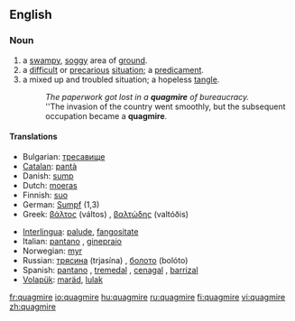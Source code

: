 ==English==

===Noun===
{{en-noun}}

#a [[swampy]], [[soggy]] area of [[ground]].
#a [[difficult]] or [[precarious]] [[situation]]; a [[predicament]].
#a mixed up and troubled situation; a hopeless [[tangle]].
#:''The paperwork got lost in a '''quagmire''' of bureaucracy.''
#:''The invasion of the country went smoothly, but the subsequent occupation became a '''quagmire'''.

====Translations====
{{rfc-trans}}
{{top}}
*Bulgarian: [[тресавище]]
*[[Catalan]]: [[pantà]] {{m}}
*Danish: [[sump#Danish|sump]] {{c}} 
*Dutch: [[moeras]] {{n}}
*Finnish: [[suo]]
*German: [[Sumpf]] {{m}} (1,3)
*Greek: [[βάλτος]] (váltos) {{m}}, [[βαλτώδης]] (valtóðis) {{m}}
{{mid}}
*[[Interlingua]]: [[palude]], [[fangositate]]
*Italian: [[pantano]] {{m}},  [[ginepraio]] {{m}}
*Norwegian: [[myr]] {{f}}
*Russian: [[трясина]] (trjasína) {{f}}, [[болото]] (bolóto) {{n}}
*Spanish: [[pantano]] {{m}}, [[tremedal]] {{m}}, [[cenagal]] {{m}}, [[barrizal]] {{m}}
*[[Volapük]]: [[maräd]], [[lulak]]
{{bottom}}

[[fr:quagmire]]
[[io:quagmire]]
[[hu:quagmire]]
[[ru:quagmire]]
[[fi:quagmire]]
[[vi:quagmire]]
[[zh:quagmire]]
